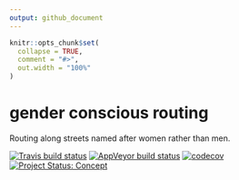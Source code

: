 ```yaml
---
output: github_document
---
```


<!-- README.md is generated from README.Rmd. Please edit that file -->

```r
knitr::opts_chunk$set(
  collapse = TRUE,
  comment = "#>",
  out.width = "100%"
)
```
# gender conscious routing

Routing along streets named after women rather than men.

<!-- badges: start -->
[![Travis build status](https://travis-ci.org/mpadge/gender-conscious-routing.svg?branch=master)](https://travis-ci.org/mpadge/gender-conscious-routing)
[![AppVeyor build status](https://ci.appveyor.com/api/projects/status/github/mpadge/gender-conscious-routing?branch=master&svg=true)](https://ci.appveyor.com/project/mpadge/gender-conscious-routing)
[![codecov](https://codecov.io/gh/mpadge/gender-conscious-routing/branch/master/graph/badge.svg)](https://codecov.io/gh/mpadge/gender-conscious-routing) [![Project Status: Concept](http://www.repostatus.org/badges/latest/concept.svg)](http://www.repostatus.org/#concept) <!-- badges: end -->

